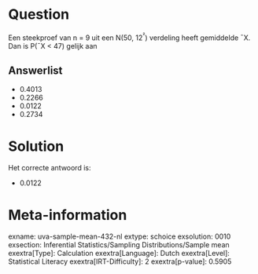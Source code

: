 Question
========

Een steekproef van n = 9 uit een N(50, 12^²^) verdeling heeft gemiddelde
¯X. Dan is P(¯X \< 47) gelijk aan


Answerlist
----------

* 0.4013
* 0.2266
* 0.0122
* 0.2734

Solution
========

Het correcte antwoord is: 

* 0.0122

Meta-information
================
exname: uva-sample-mean-432-nl
extype: schoice
exsolution: 0010
exsection: Inferential Statistics/Sampling Distributions/Sample mean
exextra[Type]: Calculation
exextra[Language]: Dutch
exextra[Level]: Statistical Literacy
exextra[IRT-Difficulty]: 2
exextra[p-value]: 0.5905

